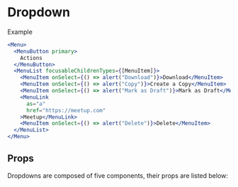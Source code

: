 
# Dropdown

<Example />

Example

```.jsx
<Menu>
  <MenuButton primary>
    Actions
  </MenuButton>
  <MenuList focusableChildrenTypes={[MenuItem]}>
    <MenuItem onSelect={() => alert("Download")}>Download</MenuItem>
    <MenuItem onSelect={() => alert("Copy")}>Create a Copy</MenuItem>
    <MenuItem onSelect={() => alert("Mark as Draft")}>Mark as Draft</MenuItem>
    <MenuLink
      as="a"
      href="https://meetup.com"
    >Meetup</MenuLink>
    <MenuItem onSelect={() => alert("Delete")}>Delete</MenuItem>
  </MenuList>
</Menu>
```

## Props
Dropdowns are composed of five components, their props are listed below:
<br/>
<PropsTable propMetaData={Menu.__docgenInfo} />
<PropsTable propMetaData={MenuList.__docgenInfo} />
<PropsTable propMetaData={MenuButton.__docgenInfo} />
<PropsTable propMetaData={MenuItem.__docgenInfo} />
